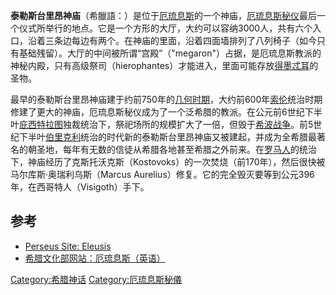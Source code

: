 '''泰勒斯台里昂神庙'''（希臘語：{{lang|el|τελεστήριον }}）是位于[[厄琉息斯|厄琉息斯]]的一个神庙，[[厄琉息斯秘仪|厄琉息斯秘仪]]最后一个仪式所举行的地点。它是一个方形的大厅，大约可以容纳3000人，共有六个入口，沿着三条边每边有两个。在神庙的里面，沿着四面墙排列了八列椅子（如今只有基础残留）。大厅的中间被所谓“宫殿”（"megaron"）占据，是厄琉息斯教派的神秘内殿，只有高级祭司（hierophantes）才能进入，里面可能存放[[得墨忒耳|得墨忒耳]]的圣物。

最早的泰勒斯台里昂神庙建于约前750年的[[几何时期|几何时期]]，大约前600年[[索伦|索伦]]统治时期修建了更大的神庙，厄琉息斯秘仪成为了一个泛希腊的教派。在公元前6世纪下半叶[[庇西特拉图|庇西特拉图]]独裁统治下，祭祀场所的规模扩大了一倍，但毁于[[希波战争|希波战争]]。前5世纪下半叶[[伯里克利|伯里克利]]统治的时代新的泰勒斯台里昂神庙又被建起，并成为全希腊最著名的朝圣地，每年有无数的信徒从希腊各地甚至希腊之外前来。在[[古罗马|罗马人]]的统治下，神庙经历了克斯托沃克斯（Kostovoks）的一次焚烧（前170年），然后很快被马尔库斯·奥瑞利乌斯（Marcus Aurelius）修复。它的完全毁灭要等到公元396年，在西哥特人（Visigoth）手下。

==参考==
*[http://www.perseus.tufts.edu/cgi-bin/siteindex?entry=Eleusis Perseus Site: Eleusis] {{Wayback|url=http://www.perseus.tufts.edu/cgi-bin/siteindex?entry=Eleusis |date=20060203102607 }}
*[https://web.archive.org/web/20051228104147/http://www.culture.gr/2/21/211/21103a/e211ca04.html 希腊文化部网站：厄琉息斯（英语）]

[[Category:希腊神话|Category:希腊神话]]
[[Category:厄琉息斯秘儀|Category:厄琉息斯秘儀]]